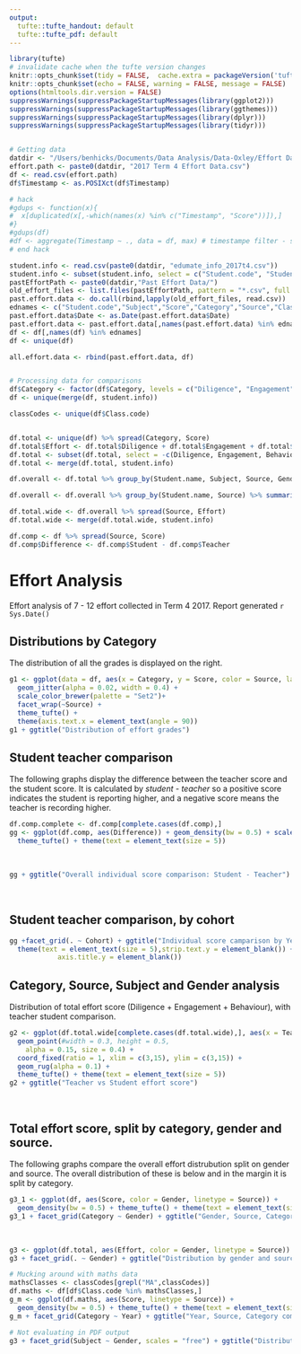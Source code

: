 ```yaml
---
output:
  tufte::tufte_handout: default
  tufte::tufte_pdf: default
---
```


```r
library(tufte)
# invalidate cache when the tufte version changes
knitr::opts_chunk$set(tidy = FALSE,  cache.extra = packageVersion('tufte'))
knitr::opts_chunk$set(echo = FALSE, warning = FALSE, message = FALSE)
options(htmltools.dir.version = FALSE)
suppressWarnings(suppressPackageStartupMessages(library(ggplot2)))
suppressWarnings(suppressPackageStartupMessages(library(ggthemes)))
suppressWarnings(suppressPackageStartupMessages(library(dplyr)))
suppressWarnings(suppressPackageStartupMessages(library(tidyr)))


# Getting data 
datdir <- "/Users/benhicks/Documents/Data Analysis/Data-Oxley/Effort Data/2017 Term 4/"
effort.path <- paste0(datdir, "2017 Term 4 Effort Data.csv")
df <- read.csv(effort.path)
df$Timestamp <- as.POSIXct(df$Timestamp)

# hack
#gdups <- function(x){
#  x[duplicated(x[,-which(names(x) %in% c("Timestamp", "Score"))]),]
#}
#gdups(df)
#df <- aggregate(Timestamp ~ ., data = df, max) # timestampe filter - shouldn't be needed but is
# end hack

student.info <- read.csv(paste0(datdir, "edumate_info_2017t4.csv"))
student.info <- subset(student.info, select = c("Student.code", "Student.name", "Gender", "Cohort"))
pastEffortPath <- paste0(datdir,"Past Effort Data/")
old_effort_files <- list.files(pastEffortPath, pattern = "*.csv", full.names = T)
past.effort.data <- do.call(rbind,lapply(old_effort_files, read.csv))
ednames <- c("Student.code","Subject","Score","Category","Source","Class.code","Teacher.code","Date")
past.effort.data$Date <- as.Date(past.effort.data$Date)
past.effort.data <- past.effort.data[,names(past.effort.data) %in% ednames]
df <- df[,names(df) %in% ednames]
df <- unique(df)

all.effort.data <- rbind(past.effort.data, df)


# Processing data for comparisons
df$Category <- factor(df$Category, levels = c("Diligence", "Engagement","Behaviour"))
df <- unique(merge(df, student.info))

classCodes <- unique(df$Class.code)


df.total <- unique(df) %>% spread(Category, Score)
df.total$Effort <- df.total$Diligence + df.total$Engagement + df.total$Behaviour
df.total <- subset(df.total, select = -c(Diligence, Engagement, Behaviour))
df.total <- merge(df.total, student.info)

df.overall <- df.total %>% group_by(Student.name, Subject, Source, Gender) %>% summarise(Effort = mean(Effort))

df.overall <- df.overall %>% group_by(Student.name, Source) %>% summarise(Effort = mean(Effort))

df.total.wide <- df.overall %>% spread(Source, Effort)
df.total.wide <- merge(df.total.wide, student.info)

df.comp <- df %>% spread(Source, Score)
df.comp$Difference <- df.comp$Student - df.comp$Teacher
```

# Effort Analysis

Effort analysis of 7 - 12 effort collected in Term 4 2017. Report generated `r Sys.Date()`

## Distributions by Category

The distribution of all the grades is displayed on the right.

``` r
g1 <- ggplot(data = df, aes(x = Category, y = Score, color = Source, label = Student.name)) + 
  geom_jitter(alpha = 0.02, width = 0.4) + 
  scale_color_brewer(palette = "Set2")+
  facet_wrap(~Source) + 
  theme_tufte() + 
  theme(axis.text.x = element_text(angle = 90))
g1 + ggtitle("Distribution of effort grades")
```

\hfill

## Student teacher comparison

The following graphs display the difference between the teacher score and the student score. It is calculated by _student - teacher_ so a positive score indicates the student is reporting higher, and a negative score means the teacher is recording higher. 

``` r
df.comp.complete <- df.comp[complete.cases(df.comp),]
gg <- ggplot(df.comp, aes(Difference)) + geom_density(bw = 0.5) + scale_y_continuous(labels = NULL) + scale_x_continuous(limits = c(-3.5,3.5)) +
  theme_tufte() + theme(text = element_text(size = 5))
```

&nbsp;

``` r
gg + ggtitle("Overall individual score comparison: Student - Teacher")
```

&nbsp;

## Student teacher comparison, by cohort

``` r
gg +facet_grid(. ~ Cohort) + ggtitle("Individual score camparison by Year level: Student - Teacher") + 
  theme(text = element_text(size = 5),strip.text.y = element_blank()) + theme(axis.ticks.y = element_blank(), axis.text.y=element_blank(), 
            axis.title.y = element_blank())
```

\newpage

## Category, Source, Subject and Gender analysis

Distribution of total effort score (Diligence + Engagement + Behaviour), with teacher student comparison.

``` r
g2 <- ggplot(df.total.wide[complete.cases(df.total.wide),], aes(x = Teacher, y = Student, color = Gender, label = Student.name)) + 
  geom_point(#width = 0.3, height = 0.5, 
    alpha = 0.15, size = 0.4) + 
  coord_fixed(ratio = 1, xlim = c(3,15), ylim = c(3,15)) + 
  geom_rug(alpha = 0.1) +
  theme_tufte() + theme(text = element_text(size = 5))
g2 + ggtitle("Teacher vs Student effort score")
```


&nbsp;

## Total effort score, split by category, gender and source.

The following graphs compare the overall effort distrubution split on gender and source. The overall distribution of these is below and in the margin it is split by category.

``` r
g3_1 <- ggplot(df, aes(Score, color = Gender, linetype = Source)) +
  geom_density(bw = 0.5) + theme_tufte() + theme(text = element_text(size = 6))
g3_1 + facet_grid(Category ~ Gender) + ggtitle("Gender, Source, Category comparison") + ggtitle("Distribution by category, gender and source")
```

&nbsp;

``` r
g3 <- ggplot(df.total, aes(Effort, color = Gender, linetype = Source)) + geom_density(bw = 1) + theme_tufte() + theme(text = element_text(size = 5))
g3 + facet_grid(. ~ Gender) + ggtitle("Distribution by gender and source")
```


``` r
# Mucking around with maths data
mathsClasses <- classCodes[grepl("MA",classCodes)]
df.maths <- df[df$Class.code %in% mathsClasses,]
g_m <- ggplot(df.maths, aes(Score, linetype = Source)) +
  geom_density(bw = 0.5) + theme_tufte() + theme(text = element_text(size = 6))
g_m + facet_grid(Category ~ Year) + ggtitle("Year, Source, Category comparison for Mathematics classes")
```



``` r
# Not evaluating in PDF output
g3 + facet_grid(Subject ~ Gender, scales = "free") + ggtitle("Distribution by gender, source and subject")
```

